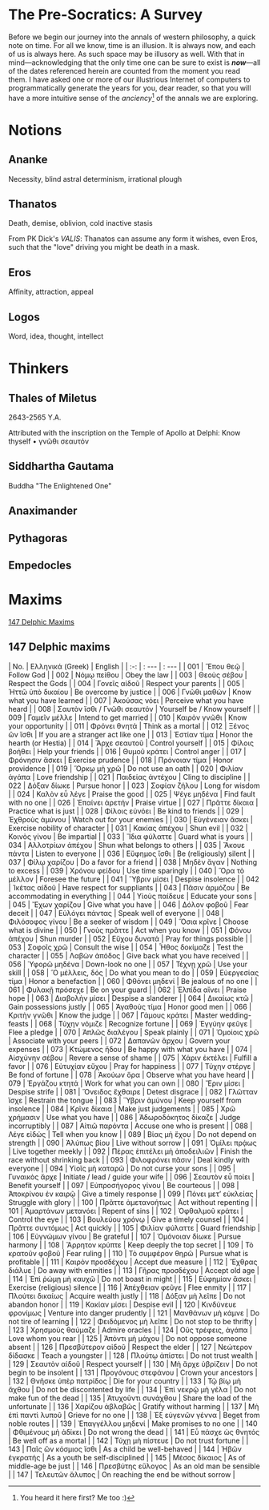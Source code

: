 # The Pre-Socratics: A Survey

Before we begin our journey into the annals of western philosophy, a quick note on time. For all we know, time is an illusion. It is always now, and each of us is always here. As such space may be illusory as well. With that in mind—acknowledging that the only time one can be sure to exist is ***now***—all of the dates referenced herein are counted from the moment you read them. I have asked one or more of our illustrious Internet of computers to programmatically generate the years for you, dear reader, so that you will have a more intuitive sense of the *anciency*[^1] of the annals we are exploring.

# Notions

## Ananke
Necessity, blind astral determinism, irrational plough

## Thanatos
Death, demise, oblivion, cold inactive stasis

From PK Dick's *VALIS*: Thanatos can assume any form it wishes, even Eros, such that the "love" driving you might be death in a mask.

## Eros
Affinity, attraction, appeal

## Logos
Word, idea, thought, intellect

# Thinkers
## Thales of Miletus
2643-2565 Y.A.

Attributed with the inscription on the Temple of Apollo at Delphi:
Know thyself • γνῶθι σεαυτόν

## Siddhartha Gautama
Buddha "The Enlightened One"

## Anaximander

## Pythagoras

## Empedocles

# Maxims

[147 Delphic Maxims](https://www.wikiwand.com/en/Delphic_maxims#/147_Delphic_maxims_as_cited_by_Stobaeus)

## 147 Delphic maxims
| No. | Ελληνικά (Greek)             | English                                |
| :-: | : ---                        | : ---                                  |
| 001 | Ἕπου θεῷ                     | Follow God                             |
| 002 | Νόμῳ πείθου                  | Obey the law                           |
| 003 | Θεοὺς σέβου                  | Respect the Gods                       |
| 004 | Γονεῖς αἰδοῦ                 | Respect your parents                   |
| 005 | Ἡττῶ ὑπὸ δικαίου             | Be overcome by justice                 |
| 006 | Γνῶθι μαθών                  | Know what you have learned             |
| 007 | Ἀκούσας νόει                 | Perceive what you have heard           |
| 008 | Σαυτὸν ἴσθι / Γνῶθι σεαυτόν  | Yourself be / Know yourself            |
| 009 | Γαμεῖν μέλλε                 | Intend to get married                  |
| 010 | Καιρὸν γνῶθι                 | Know your opportunity                  |
| 011 | Φρόνει θνητά                 | Think as a mortal                      |
| 012 | Ξένος ὢν ἴσθι                | If you are a stranger act like one     |
| 013 | Ἑστίαν τίμα                  | Honor the hearth (or Hestia)           |
| 014 | Ἄρχε σεαυτοῦ                 | Control yourself                       |
| 015 | Φίλοις βοήθει                | Help your friends                      |
| 016 | Θυμοῦ κράτει                 | Control anger                          |
| 017 | Φρόνησιν ἄσκει               | Exercise prudence                      |
| 018 | Πρόνοιαν τίμα                | Honor providence                       |
| 019 | Ὅρκῳ μὴ χρῶ                  | Do not use an oath                     |
| 020 | Φιλίαν ἀγάπα                 | Love friendship                        |
| 021 | Παιδείας ἀντέχου             | Cling to discipline                    |
| 022 | Δόξαν δίωκε                  | Pursue honor                           |
| 023 | Σοφίαν ζήλου                 | Long for wisdom                        |
| 024 | Καλὸν εὖ λέγε                | Praise the good                        |
| 025 | Ψέγε μηδένα                  | Find fault with no one                 |
| 026 | Ἐπαίνει ἀρετήν               | Praise virtue                          |
| 027 | Πρᾶττε δίκαια                | Practice what is just                  |
| 028 | Φίλοις εὐνόει                | Be kind to friends                     |
| 029 | Ἐχθροὺς ἀμύνου               | Watch out for your enemies             |
| 030 | Εὐγένειαν ἄσκει              | Exercise nobility of character         |
| 031 | Κακίας ἀπέχου                | Shun evil                              |
| 032 | Κοινὸς γίνου                 | Be impartial                           |
| 033 | Ἴδια φύλαττε                 | Guard what is yours                    |
| 034 | Αλλοτρίων ἀπέχου             | Shun what belongs to others            |
| 035 | Ἄκουε πάντα                  | Listen to everyone                     |
| 036 | Εὔφημος ἴσθι                 | Be (religiously) silent                |
| 037 | Φίλῳ χαρίζου                 | Do a favor for a friend                |
| 038 | Μηδὲν ἄγαν                   | Nothing to excess                      |
| 039 | Χρόνου φείδου                | Use time sparingly                     |
| 040 | Ὅρα τὸ μέλλον                | Foresee the future                     |
| 041 | Ὕβριν μίσει                  | Despise insolence                      |
| 042 | Ἱκέτας αἰδοῦ                 | Have respect for suppliants            |
| 043 | Πᾶσιν ἁρμόζου                | Be accommodating in everything         |
| 044 | Υἱοὺς παίδευε                | Educate your sons                      |
| 045 | Ἔχων χαρίζου                 | Give what you have                     |
| 046 | Δόλον φοβοῦ                  | Fear deceit                            |
| 047 | Εὐλόγει πάντας               | Speak well of everyone                 |
| 048 | Φιλόσοφος γίνου              | Be a seeker of wisdom                  |
| 049 | Ὅσια κρῖνε                   | Choose what is divine                  |
| 050 | Γνοὺς πρᾶττε                 | Act when you know                      |
| 051 | Φόνου ἀπέχου                 | Shun murder                            |
| 052 | Εὔχου δυνατά                 | Pray for things possible               |
| 053 | Σοφοῖς χρῶ                   | Consult the wise                       |
| 054 | Ἦθος δοκίμαζε                | Test the character                     |
| 055 | Λαβὼν ἀπόδος                 | Give back what you have received       |
| 056 | Ὑφορῶ μηδένα                 | Down-look no one                       |
| 057 | Τέχνῃ χρῶ                    | Use your skill                         |
| 058 | Ὃ μέλλεις, δός               | Do what you mean to do                 |
| 059 | Εὐεργεσίας τίμα              | Honor a benefaction                    |
| 060 | Φθόνει μηδενί                | Be jealous of no one                   |
| 061 | Φυλακῇ πρόσεχε               | Be on your guard                       |
| 062 | Ἐλπίδα αἴνει                 | Praise hope                            |
| 063 | Διαβολὴν μίσει               | Despise a slanderer                    |
| 064 | Δικαίως κτῶ                  | Gain possessions justly                |
| 065 | Ἀγαθοὺς τίμα                 | Honor good men                         |
| 066 | Κριτὴν γνῶθι                 | Know the judge                         |
| 067 | Γάμους κράτει                | Master wedding-feasts                  |
| 068 | Τύχην νόμιζε                 | Recognize fortune                      |
| 069 | Ἐγγύην φεῦγε                 | Flee a pledge                          |
| 070 | Ἁπλῶς διαλέγου               | Speak plainly                          |
| 071 | Ὁμοίοις χρῶ                  | Associate with your peers              |
| 072 | Δαπανῶν ἄρχου                | Govern your expenses                   |
| 073 | Κτώμενος ἥδου                | Be happy with what you have            |
| 074 | Αἰσχύνην σέβου               | Revere a sense of shame                |
| 075 | Χάριν ἐκτέλει                | Fulfill a favor                        |
| 076 | Εὐτυχίαν εὔχου               | Pray for happiness                     |
| 077 | Τύχην στέργε                 | Be fond of fortune                     |
| 078 | Ἀκούων ὅρα                   | Observe what you have heard            |
| 079 | Ἐργάζου κτητά                | Work for what you can own              |
| 080 | Ἔριν μίσει                   | Despise strife                         |
| 081 | Ὄνειδος ἔχθαιρε              | Detest disgrace                        |
| 082 | Γλῶτταν ἴσχε                 | Restrain the tongue                    |
| 083 | Ὕβριν ἀμύνου                 | Keep yourself from insolence           |
| 084 | Κρῖνε δίκαια                 | Make just judgements                   |
| 085 | Χρῶ χρήμασιν                 | Use what you have                      |
| 086 | Ἀδωροδόκητος δίκαζε          | Judge incorruptibly                    |
| 087 | Αἰτιῶ παρόντα                | Accuse one who is present              |
| 088 | Λέγε εἰδώς                   | Tell when you know                     |
| 089 | Βίας μὴ ἔχου                 | Do not depend on strength              |
| 090 | Ἀλύπως βίου                  | Live without sorrow                    |
| 091 | Ὁμίλει πρᾴως                 | Live together meekly                   |
| 092 | Πέρας ἐπιτέλει μὴ ἀποδειλιῶν | Finish the race without shrinking back |
| 093 | Φιλοφρόνει πᾶσιν             | Deal kindly with everyone              |
| 094 | Υἱοῖς μὴ καταρῶ              | Do not curse your sons                 |
| 095 | Γυναικὸς ἄρχε                | Initiate / lead / guide your wife      |
| 096 | Σεαυτὸν εὖ ποίει             | Benefit yourself                       |
| 097 | Εὐπροσήγορος γίνου           | Be courteous                           |
| 098 | Ἀποκρίνου ἐν καιρῷ           | Give a timely response                 |
| 099 | Πόνει μετ’ εὐκλείας          | Struggle with glory                    |
| 100 | Πρᾶττε ἀμετανοήτως           | Act without repenting                  |
| 101 | Ἁμαρτάνων μετανόει           | Repent of sins                         |
| 102 | Ὀφθαλμοῦ κράτει              | Control the eye                        |
| 103 | Βουλεύου χρόνῳ               | Give a timely counsel                  |
| 104 | Πρᾶττε συντόμως              | Act quickly                            |
| 105 | Φιλίαν φύλαττε               | Guard friendship                       |
| 106 | Εὐγνώμων γίνου               | Be grateful                            |
| 107 | Ὁμόνοιαν δίωκε               | Pursue harmony                         |
| 108 | Ἄρρητον κρύπτε               | Keep deeply the top secret             |
| 109 | Τὸ κρατοῦν φοβοῦ             | Fear ruling                            |
| 110 | Τὸ συμφέρον θηρῶ             | Pursue what is profitable              |
| 111 | Καιρὸν προσδέχου             | Accept due measure                     |
| 112 | Ἔχθρας διάλυε                | Do away with enmities                  |
| 113 | Γῆρας προσδέχου              | Accept old age                         |
| 114 | Ἐπὶ ῥώμῃ μὴ καυχῶ            | Do not boast in might                  |
| 115 | Εὐφημίαν ἄσκει               | Exercise (religious) silence           |
| 116 | Ἀπέχθειαν φεῦγε              | Flee enmity                            |
| 117 | Πλούτει δικαίως              | Acquire wealth justly                  |
| 118 | Δόξαν μὴ λεῖπε               | Do not abandon honor                   |
| 119 | Κακίαν μίσει                 | Despise evil                           |
| 120 | Κινδύνευε φρονίμως           | Venture into danger prudently          |
| 121 | Μανθάνων μὴ κάμνε            | Do not tire of learning                |
| 122 | Φειδόμενος μὴ λεῖπε          | Do not stop to be thrifty              |
| 123 | Χρησμοὺς θαύμαζε             | Admire oracles                         |
| 124 | Οὓς τρέφεις, ἀγάπα           | Love whom you rear                     |
| 125 | Ἀπόντι μὴ μάχου              | Do not oppose someone absent           |
| 126 | Πρεσβύτερον αἰδοῦ            | Respect the elder                      |
| 127 | Νεώτερον δίδασκε             | Teach a youngster                      |
| 128 | Πλούτῳ ἀπίστει               | Do not trust wealth                    |
| 129 | Σεαυτὸν αἰδοῦ                | Respect yourself                       |
| 130 | Μὴ ἄρχε ὑβρίζειν             | Do not begin to be insolent            |
| 131 | Προγόνους στεφάνου           | Crown your ancestors                   |
| 132 | Θνῆσκε ὑπὲρ πατρίδος         | Die for your country                   |
| 133 | Τῷ βίῳ μὴ ἄχθου              | Do not be discontented by life         |
| 134 | Ἐπὶ νεκρῷ μὴ γέλα            | Do not make fun of the dead            |
| 135 | Ἀτυχοῦντι συνάχθου           | Share the load of the unfortunate      |
| 136 | Χαρίζου ἀβλαβῶς              | Gratify without harming                |
| 137 | Μὴ ἐπὶ παντὶ λυποῦ           | Grieve for no one                      |
| 138 | Ἐξ εὐγενῶν γέννα             | Beget from noble routes                |
| 139 | Ἐπαγγέλλου μηδενί            | Make promises to no one                |
| 140 | Φθιμένους μὴ ἀδίκει          | Do not wrong the dead                  |
| 141 | Εὖ πάσχε ὡς θνητός           | Be well off as a mortal                |
| 142 | Τύχῃ μὴ πίστευε              | Do not trust fortune                   |
| 143 | Παῖς ὢν κόσμιος ἴσθι         | As a child be well-behaved             |
| 144 | Ἡβῶν ἐγκρατής                | As a youth be self-disciplined         |
| 145 | Μέσος δίκαιος                | As of middle-age be just               |
| 146 | Πρεσβύτης εὔλογος            | As an old man be sensible              |
| 147 | Τελευτῶν ἄλυπος              | On reaching the end be without sorrow  |

[^1]: You heard it here first? Me too :)

